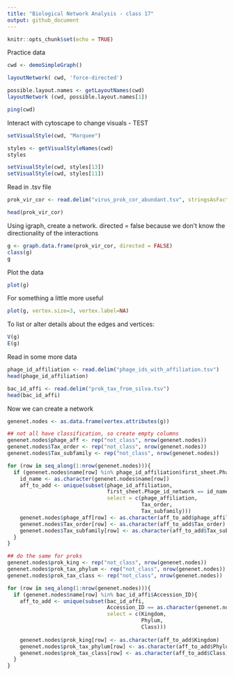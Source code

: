 ```yaml
---
title: "Biological Network Analysis - class 17"
output: github_document
---
```


```r
knitr::opts_chunk$set(echo = TRUE)
```

Practice data
```r
cwd <- demoSimpleGraph()

layoutNetwork( cwd, 'force-directed')

possible.layout.names <- getLayoutNames(cwd)
layoutNetwork (cwd, possible.layout.names[1])

ping(cwd)
```

Interact with cytoscape to change visuals - TEST

```r
setVisualStyle(cwd, "Marquee")

styles <- getVisualStyleNames(cwd)
styles

setVisualStyle(cwd, styles[13])
setVisualStyle(cwd, styles[11])
```

Read in .tsv file
```r
prok_vir_cor <- read.delim("virus_prok_cor_abundant.tsv", stringsAsFactors = FALSE)

head(prok_vir_cor)

```

Using igraph, create a network. directed = false because we don't know the directionality of the interactions
```r
g <- graph.data.frame(prok_vir_cor, directed = FALSE)
class(g)
g
```

Plot the data
```r
plot(g)
```

For something a little more useful
```r
plot(g, vertex.size=3, vertex.label=NA)
```

To list or alter details about the edges and vertices:
```r
V(g)
E(g)
```

Read in some more data
```r
phage_id_affiliation <- read.delim("phage_ids_with_affiliation.tsv")
head(phage_id_affiliation)

bac_id_affi <- read.delim("prok_tax_from_silva.tsv")
head(bac_id_affi)
```

Now we can create a network
```r
genenet.nodes <- as.data.frame(vertex.attributes(g))

## not all have classification, so create empty columns
genenet.nodes$phage_aff <- rep("not_class", nrow(genenet.nodes))
genenet.nodes$Tax_order <- rep("not_class", nrow(genenet.nodes))
genenet.nodes$Tax_subfamily <- rep("not_class", nrow(genenet.nodes))

for (row in seq_along(1:nrow(genenet.nodes))){
  if (genenet.nodes$name[row] %in% phage_id_affiliation$first_sheet.Phage_id_network){
    id_name <- as.character(genenet.nodes$name[row])
    aff_to_add <- unique(subset(phage_id_affiliation,
                                first_sheet.Phage_id_network == id_name,
                                select = c(phage_affiliation,
                                           Tax_order,
                                           Tax_subfamily)))
    genenet.nodes$phage_aff[row] <- as.character(aff_to_add$phage_affiliation)
    genenet.nodes$Tax_order[row] <- as.character(aff_to_add$Tax_order)
    genenet.nodes$Tax_subfamily[row] <- as.character(aff_to_add$Tax_subfamily)
  }
}

## do the same for proks
genenet.nodes$prok_king <- rep("not_class", nrow(genenet.nodes))
genenet.nodes$prok_tax_phylum <- rep("not_class", nrow(genenet.nodes))
genenet.nodes$prok_tax_class <- rep("not_class", nrow(genenet.nodes))

for (row in seq_along(1:nrow(genenet.nodes))){
  if (genenet.nodes$name[row] %in% bac_id_affi$Accession_ID){
    aff_to_add <- unique(subset(bac_id_affi,
                                Accession_ID == as.character(genenet.nodes$name[row]),
                                select = c(Kingdom,
                                           Phylum,
                                           Class)))
    
    genenet.nodes$prok_king[row] <- as.character(aff_to_add$Kingdom)
    genenet.nodes$prok_tax_phylum[row] <- as.character(aff_to_add$Phylum)
    genenet.nodes$prok_tax_class[row] <- as.character(aff_to_add$Class)
  }
}
```

